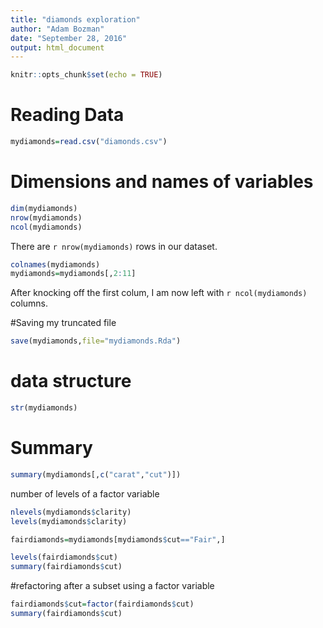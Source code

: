 ```yaml
---
title: "diamonds exploration"
author: "Adam Bozman"
date: "September 28, 2016"
output: html_document
---
```


```r
knitr::opts_chunk$set(echo = TRUE)
```

# Reading Data

```r
mydiamonds=read.csv("diamonds.csv")
```


# Dimensions and names of variables

```r
dim(mydiamonds)
nrow(mydiamonds)
ncol(mydiamonds)
```

There are `r nrow(mydiamonds)` rows in our dataset.

```r
colnames(mydiamonds)
mydiamonds=mydiamonds[,2:11]
```

After knocking off the first colum, I am now left with `r ncol(mydiamonds)` columns. 

#Saving my truncated file

```r
save(mydiamonds,file="mydiamonds.Rda")
```

# data structure

```r
str(mydiamonds)
```

# Summary

```r
summary(mydiamonds[,c("carat","cut")])
```

number of levels of a factor variable 

```r
nlevels(mydiamonds$clarity)
levels(mydiamonds$clarity)
```

```r
fairdiamonds=mydiamonds[mydiamonds$cut=="Fair",]
```

```r
levels(fairdiamonds$cut)
summary(fairdiamonds$cut)
```

#refactoring after a subset using a factor variable 

```r
fairdiamonds$cut=factor(fairdiamonds$cut)
summary(fairdiamonds$cut)
```


